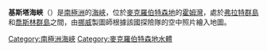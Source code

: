 {{coord|67|35|S|62|51|E|source:GNIS|display=title}}

'''基斯塔海峽'''（{{lang-en|Kista Strait}}）是[[南極洲|南極洲]]的[[海峽|海峽]]，位於[[麥克羅伯特森地|麥克羅伯特森地]]的[[霍姆灣|霍姆灣]]，處於[[弗拉特群島|弗拉特群島]]和[[喬斯林群島|喬斯林群島]]之間，由[[挪威|挪威]]製圖師根據該國探險隊的空中照片繪入地圖。

{{DEFAULTSORT:Kista Strait}}
[[Category:南極洲海峽|Category:南極洲海峽]]
[[Category:麥克羅伯特森地水體|Category:麥克羅伯特森地水體]]


{{MacRobertsonLand-geo-stub}}